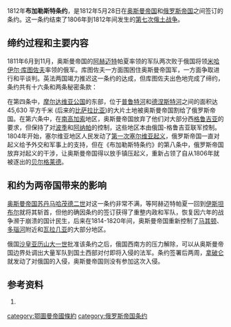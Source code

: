 1812年'''布加勒斯特条约'''，是1812年5月28日在[[奥斯曼帝国|奥斯曼帝国]]和[[俄罗斯帝国|俄罗斯帝国]]之间签订的条约。这一条约结束了1806年到1812年间发生的[[第七次俄土战争|第七次俄土战争]]。
==缔约过程和主要内容==
1811年6月到11月，奥斯曼帝国的[[阿赫迈特|阿赫迈特]]帕夏率领的军队两次败于俄国将领[[米哈伊尔·库图佐夫|米哈伊尔·库图佐夫]]率领的俄军。库图佐夫一方面围困住奥斯曼帝国军，一方面争取进行和平谈判。英法两国竭力推迟这一条约的达成，但库图佐夫出色地完成了缔约，条约共有十六条和两条秘密条款：

在第四条中，[[摩尔达维亚公国|摩尔达维亚公国]]的东部，位于[[普鲁特河|普鲁特河]]和[[德涅斯特河|德涅斯特河]]之间的面积达 45,630 平方千米 (后来的[[比萨拉比亚|比萨拉比亚]])的大片土地被奥斯曼帝国割给了俄罗斯帝国。在第六条中，在[[南高加索|南高加索]]地区，奥斯曼帝国放弃了他们对大部分西[[格鲁吉亚|格鲁吉亚]]的要求，但保持了对[[波季|波季]]和[[阿纳帕|阿纳帕]]的控制，这些地区本由俄国-格鲁吉亚联军控制。1804年开始，塞尔维亚地区人民发动了[[第一次塞尔维亚起义|第一次塞尔维亚起义]]，俄罗斯帝国一直对起义给予外交和军事上的支持，但在《布加勒斯特条约》的第八条中，俄罗斯帝国放弃对起义的干涉，让奥斯曼帝国得以放手镇压起义，重新占领了自从1806年就被逐出的[[贝尔格莱德|贝尔格莱德]]。

==和约为两帝国带来的影响==
[[奥斯曼帝国苏丹|奥斯曼帝国苏丹]][[马哈茂德二世|马哈茂德二世]]对这一条约非常不满，等阿赫迈特帕夏一回到[[伊斯坦布尔|伊斯坦布尔]]就将其斩首，但他的确因条约的签订获得了重整内政和军队，恢复因六年的战争濒于崩溃的国计民生，后来在1814-1820年间，奥斯曼帝国重新控制了[[马其顿|马其顿]]、[[多瑙河|多瑙河]]附近和[[瓦拉几亚|瓦拉几亚]]的大部分地区。

俄国[[沙皇|沙皇]][[亚历山大一世_(俄国)|亚历山大一世]]批准该条约之后，俄国西南方的压力解除，可以从奥斯曼帝国边界处调出大量军队到国土西部对付即将入侵的法军。条约签署后两周，[[拿破仑|拿破仑]]就发动了对俄国的入侵，奥斯曼帝国则没有参加这次入侵。

==参考资料==
# {{Cite book | author = Gábor Ágoston, Bruce Alan Masters | title = Encyclopedia of the Ottoman Empire | url = https://archive.org/details/encyclopediaotto00agos | date = 2009 | pages = [https://archive.org/details/encyclopediaotto00agos/page/94 94] |ISBN =978-0-8160-6259-1| language= en}} 

{{Authority control}}
[[category:鄂圖曼帝國條約|category:鄂圖曼帝國條約]]
[[category:俄罗斯帝国条约|category:俄罗斯帝国条约]]